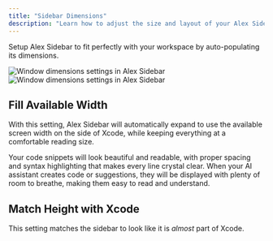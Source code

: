 ```yaml
---
title: "Sidebar Dimensions"
description: "Learn how to adjust the size and layout of your Alex Sidebar"
---
```


Setup Alex Sidebar to fit perfectly with your workspace by auto-populating its dimensions.

<Frame>
  <img
    className="dark:hidden"
    src="/images/window-dimensions.png"
    alt="Window dimensions settings in Alex Sidebar"
  />
  <img
    className="hidden dark:block"
    src="/images/window-dimensions.png"
    alt="Window dimensions settings in Alex Sidebar"
  />
</Frame>

## Fill Available Width

With this setting, Alex Sidebar will automatically expand to use the available screen width on the side of Xcode, while keeping everything at a comfortable reading size.

<CardGroup cols={1}>
  <Card title="Code Snippets">
    Your code snippets will look beautiful and readable, with proper spacing and syntax highlighting that makes every line crystal clear.
  </Card>
  <Card title="Generated Content">
    When your AI assistant creates code or suggestions, they will be displayed with plenty of room to breathe, making them easy to read and understand.
  </Card>
</CardGroup>

## Match Height with Xcode

This setting matches the sidebar to look like it is _almost_ part of Xcode.